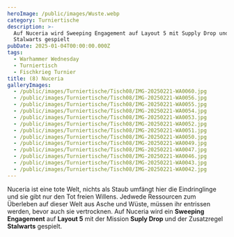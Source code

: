 ```yaml
---
heroImage: /public/images/Wuste.webp
category: Turniertische
description: >-
  Auf Nuceria wird Sweeping Engagement auf Layout 5 mit Supply Drop und
  Stalwarts gespielt 
pubDate: 2025-01-04T00:00:00.000Z
tags:
  - Warhammer Wednesday
  - Turniertisch
  - Fischkrieg Turnier
title: (8) Nuceria
galleryImages:
  - /public/images/Turniertische/Tisch08/IMG-20250221-WA0060.jpg
  - /public/images/Turniertische/Tisch08/IMG-20250221-WA0056.jpg
  - /public/images/Turniertische/Tisch08/IMG-20250221-WA0055.jpg
  - /public/images/Turniertische/Tisch08/IMG-20250221-WA0054.jpg
  - /public/images/Turniertische/Tisch08/IMG-20250221-WA0053.jpg
  - /public/images/Turniertische/Tisch08/IMG-20250221-WA0052.jpg
  - /public/images/Turniertische/Tisch08/IMG-20250221-WA0051.jpg
  - /public/images/Turniertische/Tisch08/IMG-20250221-WA0050.jpg
  - /public/images/Turniertische/Tisch08/IMG-20250221-WA0049.jpg
  - /public/images/Turniertische/Tisch08/IMG-20250221-WA0047.jpg
  - /public/images/Turniertische/Tisch08/IMG-20250221-WA0046.jpg
  - /public/images/Turniertische/Tisch08/IMG-20250221-WA0043.jpg
  - /public/images/Turniertische/Tisch08/IMG-20250221-WA0042.jpg
---
```


Nuceria ist eine tote Welt, nichts als Staub umfängt hier die Eindringlinge und sie gibt nur den Tot freien Willens. Jedwede Ressourcen zum Überleben auf dieser Welt aus Asche und Wüste, müssen ihr entrissen werden, bevor auch sie vertrocknen. Auf Nuceria wird ein **Sweeping Engagement** auf **Layout 5** mit der Mission **Suply Drop** und der Zusatzregel **Stalwarts** gespielt.
